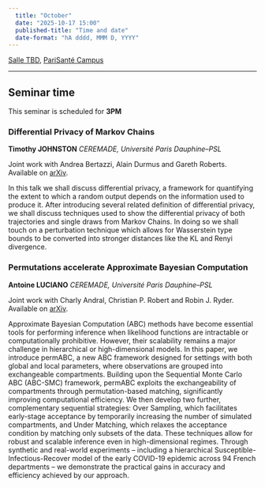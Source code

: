 ```yaml
---
  title: "October"
  date: "2025-10-17 15:00"
  published-title: "Time and date"
  date-format: "hA dddd, MMM D, YYYY"
---
```


[Salle TBD](../../psc_rooms.qmd), [PariSanté Campus](https://maps.app.goo.gl/cpFoxoZgbT6HCV6x9)

------------------------------------------------------------------------

::: callout-tip
## Seminar time

This seminar is scheduled for **3PM** 
:::


### Differential Privacy of Markov Chains

**Timothy JOHNSTON** *CEREMADE, Université Paris Dauphine--PSL*

Joint work with Andrea Bertazzi, Alain Durmus and Gareth Roberts. Available on [arXiv](https://arxiv.org/abs/2502.17150).


In this talk we shall discuss differential privacy, a framework for quantifying the extent to which a random output depends on the information used to produce it. After introducing several related definition of differential privacy, we shall discuss techniques used to show the differential privacy of both trajectories and single draws from Markov Chains. In doing so we shall touch on a perturbation technique which allows for Wasserstein type bounds to be converted into stronger distances like the KL and Renyi divergence.


### Permutations accelerate Approximate Bayesian Computation

**Antoine LUCIANO** *CEREMADE, Université Paris Dauphine--PSL*

Joint work with Charly Andral, Christian P. Robert and Robin J. Ryder. Available on [arXiv](https://arxiv.org/abs/2507.06037).


Approximate Bayesian Computation (ABC) methods have become essential tools for performing inference when likelihood functions are intractable or computationally prohibitive. However, their scalability remains a major challenge in hierarchical or high-dimensional models. In this paper, we introduce permABC, a new ABC framework designed for settings with both global and local parameters, where observations are grouped into exchangeable compartments.
Building upon the Sequential Monte Carlo ABC (ABC-SMC) framework, permABC exploits the exchangeability of compartments through permutation-based matching, significantly improving computational efficiency.
We then develop two further, complementary sequential strategies: Over Sampling, which facilitates early-stage acceptance by temporarily increasing the number of simulated compartments, and Under Matching, which relaxes the acceptance condition by matching only subsets of the data.
These techniques allow for robust and scalable inference even in high-dimensional regimes. Through synthetic and real-world experiments -- including a hierarchical Susceptible-Infectious-Recover model of the early COVID-19 epidemic across 94 French departments -- we demonstrate the practical gains in accuracy and efficiency achieved by our approach.
